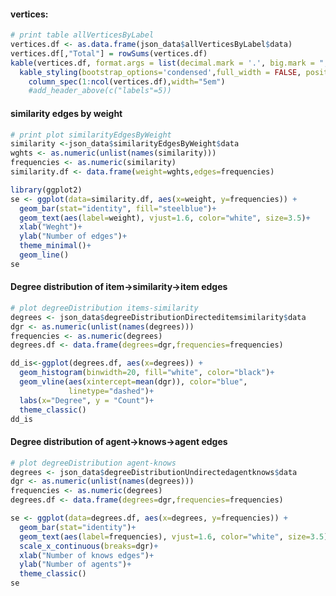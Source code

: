 #### vertices:
```r
# print table allVerticesByLabel
vertices.df <- as.data.frame(json_data$allVerticesByLabel$data)
vertices.df[,"Total"] = rowSums(vertices.df)
kable(vertices.df, format.args = list(decimal.mark = '.', big.mark = ",")) %>%
  kable_styling(bootstrap_options='condensed',full_width = FALSE, position = 'left') %>%
    column_spec(1:ncol(vertices.df),width="5em") 
    #add_header_above(c("labels"=5))
```

#### similarity edges by weight
```r
# print plot similarityEdgesByWeight
similarity <-json_data$similarityEdgesByWeight$data
wghts <- as.numeric(unlist(names(similarity)))
frequencies <- as.numeric(similarity)
similarity.df <- data.frame(weight=wghts,edges=frequencies)

library(ggplot2)
se <- ggplot(data=similarity.df, aes(x=weight, y=frequencies)) +
  geom_bar(stat="identity", fill="steelblue")+
  geom_text(aes(label=weight), vjust=1.6, color="white", size=3.5)+
  xlab("Weght")+
  ylab("Number of edges")+
  theme_minimal()+
  geom_line()
se
```


#### Degree distribution of item->similarity->item edges
```r
# plot degreeDistribution items-similarity
degrees <- json_data$degreeDistributionDirecteditemsimilarity$data
dgr <- as.numeric(unlist(names(degrees)))
frequencies <- as.numeric(degrees)
degrees.df <- data.frame(degrees=dgr,frequencies=frequencies)

dd_is<-ggplot(degrees.df, aes(x=degrees)) +
  geom_histogram(binwidth=20, fill="white", color="black")+
  geom_vline(aes(xintercept=mean(dgr)), color="blue",
             linetype="dashed")+
  labs(x="Degree", y = "Count")+
  theme_classic()
dd_is
```

#### Degree distribution of agent->knows->agent edges
```r
# plot degreeDistribution agent-knows
degrees <- json_data$degreeDistributionUndirectedagentknows$data
dgr <- as.numeric(unlist(names(degrees)))
frequencies <- as.numeric(degrees)
degrees.df <- data.frame(degrees=dgr,frequencies=frequencies)

se <- ggplot(data=degrees.df, aes(x=degrees, y=frequencies)) +
  geom_bar(stat="identity")+
  geom_text(aes(label=frequencies), vjust=1.6, color="white", size=3.5)+
  scale_x_continuous(breaks=dgr)+
  xlab("Number of knows edges")+
  ylab("Number of agents")+
  theme_classic()
se

```
